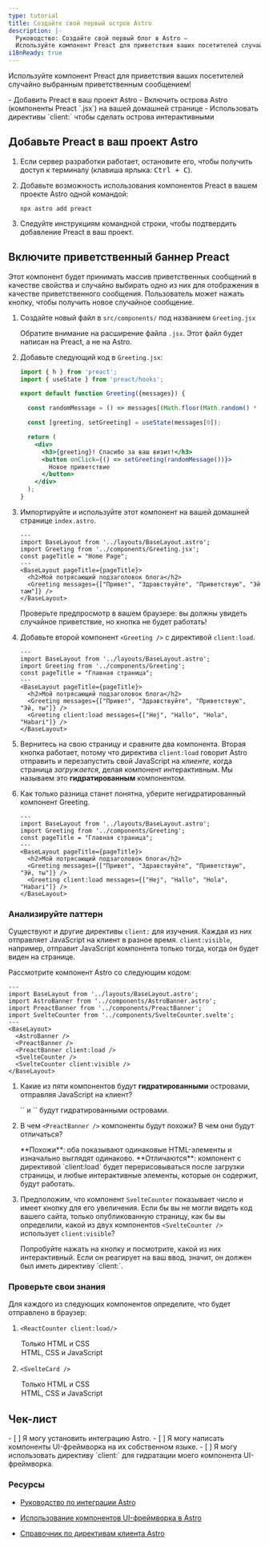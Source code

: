 ```yaml
---
type: tutorial
title: Создайте свой первый остров Astro
description: |-
  Руководство: Создайте свой первый блог в Astro —
  Используйте компонент Preact для приветствия ваших посетителей случайно выбранным сообщением
i18nReady: true
---
```



 Используйте компонент Preact для приветствия ваших посетителей случайно выбранным приветственным сообщением!

<PreCheck>
  - Добавить Preact в ваш проект Astro
  - Включить острова Astro (компоненты Preact `.jsx`) на вашей домашней странице
  - Использовать директивы `client:` чтобы сделать острова интерактивными
</PreCheck>

## Добавьте Preact в ваш проект Astro

1. Если сервер разработки работает, остановите его, чтобы получить доступ к терминалу (клавиша ярлыка: <kbd>Ctrl + C</kbd>).

2. Добавьте возможность использования компонентов Preact в вашем проекте Astro одной командой:

    ```shell
    npx astro add preact
    ```

2. Следуйте инструкциям командной строки, чтобы подтвердить добавление Preact в ваш проект.


## Включите приветственный баннер Preact

Этот компонент будет принимать массив приветственных сообщений в качестве свойства и случайно выбирать одно из них для отображения в качестве приветственного сообщения. Пользователь может нажать кнопку, чтобы получить новое случайное сообщение.

1. Создайте новый файл в `src/components/` под названием `Greeting.jsx`

    Обратите внимание на расширение файла `.jsx`. Этот файл будет написан на Preact, а не на Astro.

2. Добавьте следующий код в `Greeting.jsx`:

    ```jsx title="src/components/Greeting.jsx"
    import { h } from 'preact';
    import { useState } from 'preact/hooks';

    export default function Greeting({messages}) {

      const randomMessage = () => messages[(Math.floor(Math.random() * messages.length))];

      const [greeting, setGreeting] = useState(messages[0]);

      return (
        <div>
          <h3>{greeting}! Спасибо за ваш визит!</h3>
          <button onClick={() => setGreeting(randomMessage())}>
            Новое приветствие
          </button>
        </div>
      );
    }
    ```

3. Импортируйте и используйте этот компонент на вашей домашней странице `index.astro`.

    ```astro title="src/pages/index.astro" ins={3,8}
    ---
    import BaseLayout from '../layouts/BaseLayout.astro';
    import Greeting from '../components/Greeting.jsx';
    const pageTitle = "Home Page";
    ---
    <BaseLayout pageTitle={pageTitle}>
      <h2>Мой потрясающий подзаголовок блога</h2>
      <Greeting messages={["Привет", "Здравствуйте", "Приветствую", "Эй там"]} />
    </BaseLayout>
    ```

    Проверьте предпросмотр в вашем браузере: вы должны увидеть случайное приветствие, но кнопка не будет работать!


4. Добавьте второй компонент `<Greeting />` с директивой `client:load`.

    ```astro title="src/pages/index.astro" ins={9} "client:load"
    ---
    import BaseLayout from '../layouts/BaseLayout.astro';
    import Greeting from '../components/Greeting';
    const pageTitle = "Главная страница";
    ---
    <BaseLayout pageTitle={pageTitle}>
      <h2>Мой потрясающий подзаголовок блога</h2>
      <Greeting messages={["Привет", "Здравствуйте", "Приветствую", "Эй, ты"]} />
      <Greeting client:load messages={["Hej", "Hallo", "Hola", "Habari"]} />
    </BaseLayout>
    ```

  5. Вернитесь на свою страницу и сравните два компонента. Вторая кнопка работает, потому что директива `client:load` говорит Astro отправить и перезапустить свой JavaScript на _клиенте_, когда страница _загружается_, делая компонент интерактивным. Мы называем это **гидратированным** компонентом.

  6. Как только разница станет понятна, уберите негидратированный компонент Greeting.


      ```astro title="src/pages/index.astro" del={8} "client:load"
      ---
      import BaseLayout from '../layouts/BaseLayout.astro';
      import Greeting from '../components/Greeting';
      const pageTitle = "Главная страница";
      ---
      <BaseLayout pageTitle={pageTitle}>
        <h2>Мой потрясающий подзаголовок блога</h2>
        <Greeting messages={["Привет", "Здравствуйте", "Приветствую", "Эй, ты"]} />
        <Greeting client:load messages={["Hej", "Hallo", "Hola", "Habari"]} />
      </BaseLayout>
      ```

<Box icon="question-mark">

### Анализируйте паттерн

Существуют и другие директивы `client:` для изучения. Каждая из них отправляет JavaScript на клиент в разное время. `client:visible`, например, отправит JavaScript компонента только тогда, когда он будет виден на странице.

Рассмотрите компонент Astro со следующим кодом:

```astro
---
import BaseLayout from '../layouts/BaseLayout.astro';
import AstroBanner from '../components/AstroBanner.astro';
import PreactBanner from '../components/PreactBanner';
import SvelteCounter from '../components/SvelteCounter.svelte';
---
<BaseLayout>
  <AstroBanner />
  <PreactBanner />
  <PreactBanner client:load />
  <SvelteCounter />
  <SvelteCounter client:visible />
</BaseLayout>
```

1. Какие из пяти компонентов будут **гидратированными** островами, отправляя JavaScript на клиент?

    <p>
      <Spoiler>`<PreactBanner client:load />` и `<SvelteCounter client:visible />` будут гидратированными островами.</Spoiler>
    </p>

2. В чем `<PreactBanner />` компоненты будут похожи? В чем они будут отличаться?

    <p>
      <Spoiler>**Похожи**: оба показывают одинаковые HTML-элементы и изначально выглядят одинаково. **Отличаются**: компонент с директивой `client:load` будет перерисовываться после загрузки страницы, и любые интерактивные элементы, которые он содержит, будут работать.</Spoiler>
    </p>

3. Предположим, что компонент `SvelteCounter` показывает число и имеет кнопку для его увеличения. Если бы вы не могли видеть код вашего сайта, только опубликованную страницу, как бы вы определили, какой из двух компонентов `<SvelteCounter />` использует `client:visible`?

    <p>
      <Spoiler>Попробуйте нажать на кнопку и посмотрите, какой из них интерактивный. Если он реагирует на ваш ввод, значит, он должен был иметь директиву `client:`.</Spoiler>
    </p>
</Box>


<Box icon="question-mark">

### Проверьте свои знания

Для каждого из следующих компонентов определите, что будет отправлено в браузер:

1. `<ReactCounter client:load/>`

    <MultipleChoice>
      <Option>
        Только HTML и CSS
      </Option>
      <Option isCorrect>
        HTML, CSS и JavaScript
      </Option>
    </MultipleChoice>

2. `<SvelteCard />`

    <MultipleChoice>
      <Option  isCorrect>
        Только HTML и CSS
      </Option>
      <Option>
        HTML, CSS и JavaScript
      </Option>
    </MultipleChoice>
</Box>

<Box icon="check-list">

## Чек-лист

<Checklist>
- [ ] Я могу установить интеграцию Astro.
- [ ] Я могу написать компоненты UI-фреймворка на их собственном языке.
- [ ] Я могу использовать директиву `client:` для гидратации моего компонента UI-фреймворка.
</Checklist>
</Box>

### Ресурсы

- [Руководство по интеграции Astro](/ru/guides/integrations-guide/)

- [Использование компонентов UI-фреймворка в Astro](/ru/guides/framework-components/#using-framework-components)

- [Справочник по директивам клиента Astro](/ru/reference/directives-reference/#client-directives)
